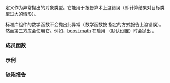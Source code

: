 {{cpp/title|overflow_error}}
{{cpp/error/navbar}}
{{ddcl|header=stdexcept|
class overflow_error;
}}

定义作为异常抛出的对象类型。它能用于报告算术上溢错误（即计算结果对目标类型过大的情形）。

{{rev begin}}
{{rev|until=c++11|
会抛出此异常的标准库组件只有 {{lc|std::bitset::to_ulong}}。
}}
{{rev|since=c++11|
会抛出此异常的标准库组件只有 {{lc|std::bitset::to_ulong}} 和 {{lc|std::bitset::to_ullong}}。
}}
{{rev end}}

标准库组件的数学函数不会抛出此异常（数学函数按 {{lc|math_errhandling}} 指定的方式报告上溢错误）。然而第三方库会使用它。例如，[http://www.boost.org/doc/libs/1_55_0/libs/math/doc/html/math_toolkit/error_handling.html boost.math] 在启用 {{tt|boost::math::policies::throw_on_error}}（默认设置）时会抛出 {{tt|std::overflow_error}}。

{{inheritance diagram/std-overflow_error}}

===成员函数===
{{cpp/error/exception/member of derived with message|overflow_error}}

{{cpp/error/runtime_error/inherit}}

{{cpp/error/exception/inherit}}

===示例===
{{example
|code=
#include &lt;iostream&gt;
#include &lt;limits&gt;
#include &lt;stdexcept&gt;
#include &lt;utility&gt;

template&lt;typename T, int N&gt;
    requires (N &gt; 0) /*...*/
class Stack
{
    int top_{-1};
    T data_[N];

public:
    [[nodiscard]] bool empty() const { return top_ == -1; }

    void push(T x)
    {
        if (top_ == N - 1)
            throw std::overflow_error("栈上溢出!");
        data_[++top_] = std::move(x);
    }

    void pop()
    {
        if (empty())
            throw std::underflow_error("栈下溢出!");
        --top_;
    }

    T const&amp; top() const
    {
        if (empty())
            throw std::overflow_error("栈为空!");
        return data_[top_];
    }
};

int main()
{
    Stack&lt;int, 4&gt; st;

    try
    {
        [[maybe_unused]] auto x = st.top();
    }
    catch (std::overflow_error const&amp; ex)
    {
        std::cout &lt;&lt; "1) 异常: " &lt;&lt; ex.what() &lt;&lt; '\n';
    }

    st.push(1337);
    while (!st.empty())
    	st.pop();

    try
    {
        st.pop();
    }
    catch (std::underflow_error const&amp; ex)
    {
        std::cout &lt;&lt; "2) 异常: " &lt;&lt; ex.what() &lt;&lt; '\n';
    }

    try
    {
        for (int i{}; i != 13; ++i)
            st.push(i);
    }
    catch (std::overflow_error const&amp; ex)
    {
        std::cout &lt;&lt; "3) 异常: " &lt;&lt; ex.what() &lt;&lt; '\n';
    }
}
|output=
1) 异常: 栈为空!
2) 异常: 栈下溢出!
3) 异常: 栈上溢出!
}}

===缺陷报告===
{{dr list begin}}
{{dr list item|wg=lwg|dr=254|std=C++98|before=缺失了接受 {{c|const char*}} 的构造函数|after=已补充}}
{{dr list item|wg=lwg|dr=471|std=C++98|before={{tt|std::overflow_error}} 的复制的解释字符串由实现定义|after=它们与原 {{tt|std::overflow_error}} 对象的解释字符串相同}}
{{dr list end}}

{{langlinks|de|en|es|fr|it|ja|pt|ru}}